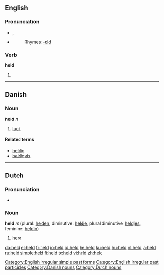 {{see|Held}}
==English==

{{rank|either|whether|city|340|held|help|number|alone}}

===Pronunciation===
*{{IPA|/'hεld/}}, {{SAMPA|/"hEld/}}
*{{audio|en-us-held.ogg|Audio (US)}}
*:Rhymes: [[Rhymes:English:-ɛld|-ɛld]]

===Verb===
'''held'''

# {{past of|hold}}

[[Category:English irregular simple past forms]]
[[Category:English irregular past participles]]

----

==Danish==
===Noun===
'''held''' ''n''

# [[luck]]

====Related terms====
*[[heldig]]
*[[heldigvis]]

[[Category:Danish nouns]]

----

==Dutch==
===Pronunciation===
*{{audio|Nl-held.ogg|audio}}

=== Noun ===
'''held''' ''m'' (plural: [[helden]], diminutive: [[heldje]], plural diminutive: [[heldjes]], feminine: [[heldin]])

#[[hero]]

[[Category:Dutch nouns]]

[[da:held]]
[[el:held]]
[[fr:held]]
[[io:held]]
[[id:held]]
[[he:held]]
[[ku:held]]
[[hu:held]]
[[nl:held]]
[[ja:held]]
[[ru:held]]
[[simple:held]]
[[fi:held]]
[[te:held]]
[[vi:held]]
[[zh:held]]